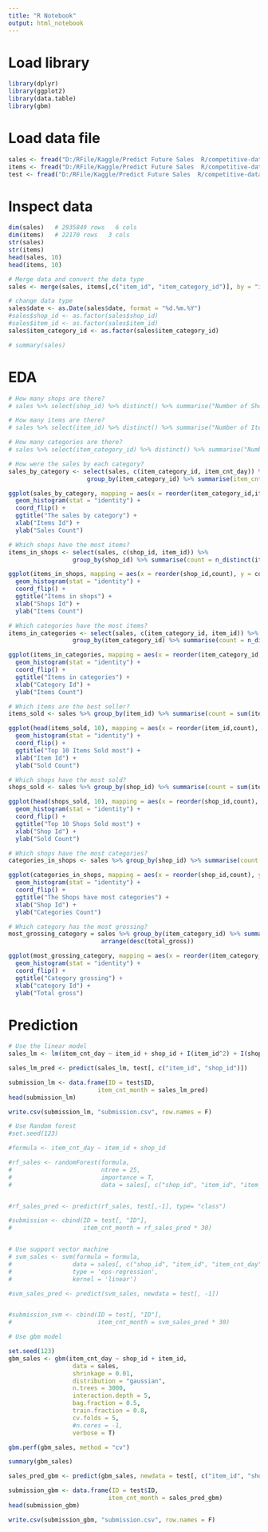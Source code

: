 ---
title: "R Notebook"
output: html_notebook
---

# Load library
```{r}
library(dplyr)
library(ggplot2)
library(data.table)
library(gbm)
```

# Load data file
```{r}
sales <- fread("D:/RFile/Kaggle/Predict Future Sales  R/competitive-data-science-predict-future-sales/sales_train.csv")
items <- fread("D:/RFile/Kaggle/Predict Future Sales  R/competitive-data-science-predict-future-sales/items.csv")
test <- fread("D:/RFile/Kaggle/Predict Future Sales  R/competitive-data-science-predict-future-sales/test.csv")
```

# Inspect data
```{r}
dim(sales)   # 2935849 rows   6 cols
dim(items)   # 22170 rows   3 cols
str(sales)
str(items)
head(sales, 10)
head(items, 10)

# Merge data and convert the data type
sales <- merge(sales, items[,c("item_id", "item_category_id")], by = "item_id", all.x = T)

# change data type
sales$date <- as.Date(sales$date, format = "%d.%m.%Y")
#sales$shop_id <- as.factor(sales$shop_id)
#sales$item_id <- as.factor(sales$item_id)
sales$item_category_id <- as.factor(sales$item_category_id)

# summary(sales)
```

# EDA
```{r warning=FALSE}
# How many shops are there?
# sales %>% select(shop_id) %>% distinct() %>% summarise("Number of Shops" = n())     # 60

# How many items are there?
# sales %>% select(item_id) %>% distinct() %>% summarise("Number of Items" = n())     # 21807

# How many categories are there?
# sales %>% select(item_category_id) %>% distinct() %>% summarise("Number of categories" = n())      # 84

# How were the sales by each category?
sales_by_category <- select(sales, c(item_category_id, item_cnt_day)) %>%
                      group_by(item_category_id) %>% summarise(item_cnt_day = sum(item_cnt_day, na.rm = T))

ggplot(sales_by_category, mapping = aes(x = reorder(item_category_id,item_cnt_day), y = item_cnt_day, fill = item_category_id)) +
  geom_histogram(stat = "identity") +
  coord_flip() +
  ggtitle("The sales by category") +
  xlab("Items Id") + 
  ylab("Sales Count")

# Which shops have the most items?
items_in_shops <- select(sales, c(shop_id, item_id)) %>%
                  group_by(shop_id) %>% summarise(count = n_distinct(item_id))

ggplot(items_in_shops, mapping = aes(x = reorder(shop_id,count), y = count, fill = factor(shop_id))) +
  geom_histogram(stat = "identity") +
  coord_flip() +
  ggtitle("Items in shops") +
  xlab("Shops Id") + 
  ylab("Items Count")

# Which categories have the most items?
items_in_categories <- select(sales, c(item_category_id, item_id)) %>%
                  group_by(item_category_id) %>% summarise(count = n_distinct(item_id))

ggplot(items_in_categories, mapping = aes(x = reorder(item_category_id,count), y = count, fill = item_category_id)) +
  geom_histogram(stat = "identity") +
  coord_flip() +
  ggtitle("Items in categories") +
  xlab("Category Id") + 
  ylab("Items Count")

# Which items are the best seller?
items_sold <- sales %>% group_by(item_id) %>% summarise(count = sum(item_cnt_day, na.rm = TRUE)) %>% ungroup() %>% arrange(desc(count))

ggplot(head(items_sold, 10), mapping = aes(x = reorder(item_id,count), y = count, fill = factor(item_id))) +
  geom_histogram(stat = "identity") +
  coord_flip() +
  ggtitle("Top 10 Items Sold most") +
  xlab("Item Id") + 
  ylab("Sold Count")

# Which shops have the most sold?
shops_sold <- sales %>% group_by(shop_id) %>% summarise(count = sum(item_cnt_day, na.rm = TRUE)) %>% ungroup() %>% arrange(desc(count))

ggplot(head(shops_sold, 10), mapping = aes(x = reorder(shop_id,count), y = count, fill = factor(shop_id))) +
  geom_histogram(stat = "identity") +
  coord_flip() +
  ggtitle("Top 10 Shops Sold most") +
  xlab("Shop Id") + 
  ylab("Sold Count")

# Which shops have the most categories?
categories_in_shops <- sales %>% group_by(shop_id) %>% summarise(count = n_distinct(item_category_id)) %>% ungroup() %>% arrange(desc(count))

ggplot(categories_in_shops, mapping = aes(x = reorder(shop_id,count), y = count, fill = factor(shop_id))) +
  geom_histogram(stat = "identity") +
  coord_flip() +
  ggtitle("The Shops have most categories") +
  xlab("Shop Id") + 
  ylab("Categories Count")

# Which category has the most grossing?
most_grossing_category = sales %>% group_by(item_category_id) %>% summarise(total_gross = sum(item_cnt_day * item_price)) %>%
                          arrange(desc(total_gross))

ggplot(most_grossing_category, mapping = aes(x = reorder(item_category_id,total_gross), y = total_gross, fill = item_category_id)) +
  geom_histogram(stat = "identity") +
  coord_flip() +
  ggtitle("Category grossing") +
  xlab("category Id") + 
  ylab("Total gross")
```

# Prediction
```{r}
# Use the linear model
sales_lm <- lm(item_cnt_day ~ item_id + shop_id + I(item_id^2) + I(shop_id^2), data = sales)

sales_lm_pred <- predict(sales_lm, test[, c("item_id", "shop_id")])

submission_lm <- data.frame(ID = test$ID,
                         item_cnt_month = sales_lm_pred)
head(submission_lm)

write.csv(submission_lm, "submission.csv", row.names = F)

# Use Random forest
#set.seed(123)

#formula <- item_cnt_day ~ item_id + shop_id

#rf_sales <- randomForest(formula, 
#                         ntree = 25,
#                         importance = T,
#                         data = sales[, c("shop_id", "item_id", "item_cnt_day")])


#rf_sales_pred <- predict(rf_sales, test[,-1], type= "class")

#submission <- cbind(ID = test[, "ID"],
#                    item_cnt_month = rf_sales_pred * 30)


# Use support vector machine
# svm_sales <- svm(formula = formula,
#                 data = sales[, c("shop_id", "item_id", "item_cnt_day")],
#                 type = 'eps-regression',
#                 kernel = 'linear')

#svm_sales_pred <- predict(svm_sales, newdata = test[, -1])


#submission_svm <- cbind(ID = test[, "ID"],
#                        item_cnt_month = svm_sales_pred * 30)

# Use gbm model

set.seed(123)
gbm_sales <- gbm(item_cnt_day ~ shop_id + item_id,
                  data = sales,
                  shrinkage = 0.01,
                  distribution = "gaussian",
                  n.trees = 3000,
                  interaction.depth = 5, 
                  bag.fraction = 0.5,
                  train.fraction = 0.8,
                  cv.folds = 5,
                  #n.cores = -1, 
                  verbose = T)

gbm.perf(gbm_sales, method = "cv")

summary(gbm_sales)

sales_pred_gbm <- predict(gbm_sales, newdata = test[, c("item_id", "shop_id")], n.trees = 3000)

submission_gbm <- data.frame(ID = test$ID,
                            item_cnt_month = sales_pred_gbm)
head(submission_gbm)

write.csv(submission_gbm, "submission.csv", row.names = F)
```

